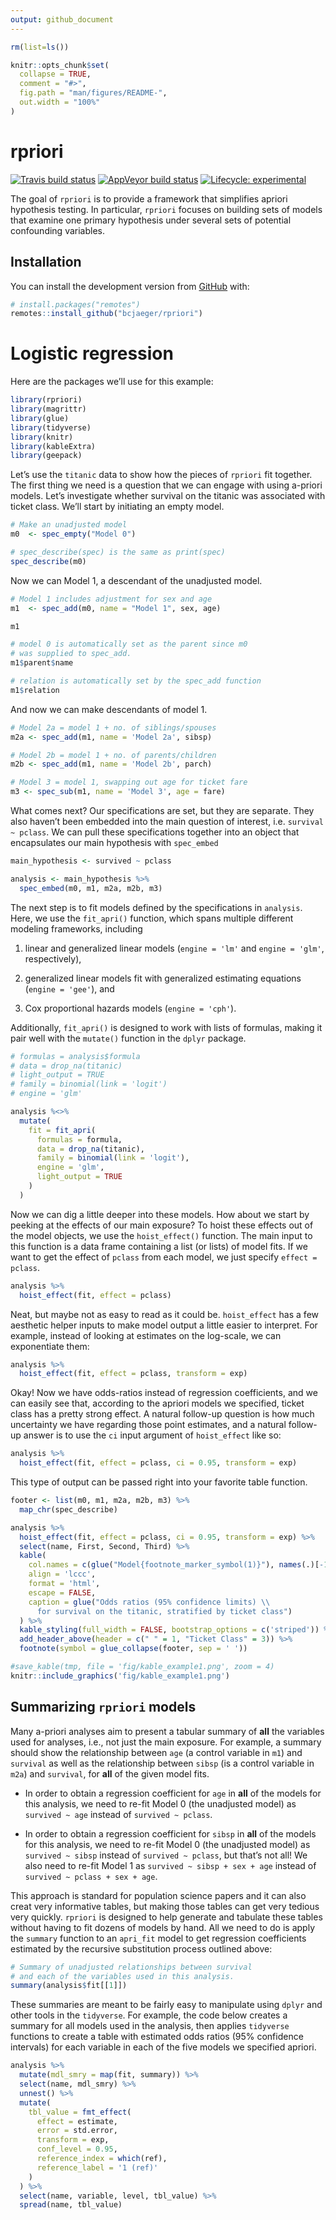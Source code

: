 ```yaml
---
output: github_document
---
```


<!-- README.md is generated from README.Rmd. Please edit that file -->

```r

rm(list=ls())

knitr::opts_chunk$set(
  collapse = TRUE,
  comment = "#>",
  fig.path = "man/figures/README-",
  out.width = "100%"
)
```

# rpriori

<!-- badges: start -->
[![Travis build status](https://travis-ci.org/njtierney/rpriori.svg?branch=master)](https://travis-ci.org/njtierney/rpriori)
[![AppVeyor build status](https://ci.appveyor.com/api/projects/status/github/njtierney/rpriori?branch=master&svg=true)](https://ci.appveyor.com/project/njtierney/rpriori)
[![Lifecycle: experimental](https://img.shields.io/badge/lifecycle-experimental-orange.svg)](https://www.tidyverse.org/lifecycle/#experimental)
<!-- badges: end -->

The goal of `rpriori` is to provide a framework that simplifies apriori hypothesis testing. In particular, `rpriori` focuses on building sets of models that examine one primary hypothesis under several sets of potential confounding variables. 

## Installation

You can install the development version from [GitHub](https://github.com/) with:

``` r
# install.packages("remotes")
remotes::install_github("bcjaeger/rpriori")
```
# Logistic regression 

Here are the packages we'll use for this example:

```r

library(rpriori)
library(magrittr)
library(glue)
library(tidyverse)
library(knitr)
library(kableExtra)
library(geepack)

```


Let's use the `titanic` data to show how the pieces of `rpriori` fit together. The first thing we need is a question that we can engage with using a-priori models. Let's investigate whether survival on the titanic was associated with ticket class. We'll start by initiating an empty model.

```r

# Make an unadjusted model
m0  <- spec_empty("Model 0")

# spec_describe(spec) is the same as print(spec)
spec_describe(m0)

```

Now we can Model 1, a descendant of the unadjusted model.

```r

# Model 1 includes adjustment for sex and age
m1  <- spec_add(m0, name = "Model 1", sex, age)

m1

# model 0 is automatically set as the parent since m0
# was supplied to spec_add.
m1$parent$name

# relation is automatically set by the spec_add function
m1$relation

```

And now we can make descendants of model 1.

```r

# Model 2a = model 1 + no. of siblings/spouses
m2a <- spec_add(m1, name = 'Model 2a', sibsp)

# Model 2b = model 1 + no. of parents/children
m2b <- spec_add(m1, name = 'Model 2b', parch)

# Model 3 = model 1, swapping out age for ticket fare
m3 <- spec_sub(m1, name = 'Model 3', age = fare)

```

What comes next? Our specifications are set, but they are separate. They also haven't been embedded into the main question of interest, i.e. `survival ~ pclass`. We can pull these specifications together into an object that encapsulates our main hypothesis with `spec_embed` 

```r

main_hypothesis <- survived ~ pclass

analysis <- main_hypothesis %>% 
  spec_embed(m0, m1, m2a, m2b, m3)

```

The next step is to fit models defined by the specifications in `analysis`. Here, we use the `fit_apri()` function, which spans multiple different modeling frameworks, including 

1. linear and generalized linear models (`engine = 'lm'` and `engine = 'glm'`, respectively), 

2. generalized linear models fit with generalized estimating equations (`engine = 'gee'`), and 

3. Cox proportional hazards models (`engine = 'cph'`). 

Additionally, `fit_apri()` is designed to work with lists of formulas, making it pair well with the `mutate()` function in the `dplyr` package.

```r

# formulas = analysis$formula
# data = drop_na(titanic)
# light_output = TRUE
# family = binomial(link = 'logit')
# engine = 'glm'

analysis %<>%
  mutate(
    fit = fit_apri(
      formulas = formula,
      data = drop_na(titanic),
      family = binomial(link = 'logit'),
      engine = 'glm',
      light_output = TRUE 
    )
  )

```

Now we can dig a little deeper into these models. How about we start by peeking at the effects of our main exposure? To hoist these effects out of the model objects, we use the `hoist_effect()` function. The main input to this function is a data frame containing a list (or lists) of model fits. If we want to get the effect of `pclass` from each model, we just specify `effect = pclass`. 

```r

analysis %>% 
  hoist_effect(fit, effect = pclass)


```

Neat, but maybe not as easy to read as it could be. `hoist_effect` has a few aesthetic helper inputs to make model output a little easier to interpret. For example, instead of looking at estimates on the log-scale, we can exponentiate them:

```r

analysis %>% 
  hoist_effect(fit, effect = pclass, transform = exp)

```

Okay! Now we have odds-ratios instead of regression coefficients, and we can easily see that, according to the apriori models we specified, ticket class has a pretty strong effect. A natural follow-up question is how much uncertainty we have regarding those point estimates, and a natural follow-up answer is to use the `ci` input argument of `hoist_effect` like so:

```r

analysis %>% 
  hoist_effect(fit, effect = pclass, ci = 0.95, transform = exp)


```

This type of output can be passed right into your favorite table function.

```r

footer <- list(m0, m1, m2a, m2b, m3) %>% 
  map_chr(spec_describe)

analysis %>% 
  hoist_effect(fit, effect = pclass, ci = 0.95, transform = exp) %>% 
  select(name, First, Second, Third) %>% 
  kable(
    col.names = c(glue("Model{footnote_marker_symbol(1)}"), names(.)[-1]), 
    align = 'lccc', 
    format = 'html',
    escape = FALSE,
    caption = glue("Odds ratios (95% confidence limits) \\
      for survival on the titanic, stratified by ticket class")
  ) %>% 
  kable_styling(full_width = FALSE, bootstrap_options = c('striped')) %>% 
  add_header_above(header = c(" " = 1, "Ticket Class" = 3)) %>% 
  footnote(symbol = glue_collapse(footer, sep = ' '))

```


```r

#save_kable(tmp, file = 'fig/kable_example1.png', zoom = 4)
knitr::include_graphics('fig/kable_example1.png')

```

## Summarizing `rpriori` models

Many a-priori analyses aim to present a tabular summary of **all** the variables used for analyses, i.e., not just the main exposure. For example, a summary should show the relationship between `age` (a control variable in `m1`) and `survival` as well as the relationship between `sibsp` (is a control variable in `m2a`) and `survival`, for **all** of the given model fits. 

- In order to obtain a regression coefficient for `age` in **all** of the models for this analysis, we need to re-fit Model 0 (the unadjusted model) as `survived ~ age` instead of `survived ~ pclass`.  

- In order to obtain a regression coefficient for `sibsp` in **all** of the models for this analysis, we need to re-fit Model 0 (the unadjusted model) as `survived ~ sibsp` instead of `survived ~ pclass`, but that's not all! We also need to re-fit Model 1 as `survived ~ sibsp + sex + age` instead of `survived ~ pclass + sex + age`. 

This approach is standard for population science papers and it can also creat very informative tables, but making those tables can get very tedious very quickly. `rpriori` is designed to help generate and tabulate these tables without having to fit dozens of models by hand. All we need to do is apply the `summary` function to an `apri_fit` model to get regression coefficients estimated by the recursive substitution process outlined above:

```r

# Summary of unadjusted relationships between survival
# and each of the variables used in this analysis.
summary(analysis$fit[[1]])

```

These summaries are meant to be fairly easy to manipulate using `dplyr` and other tools in the `tidyverse`. For example, the code below creates a summary for all models used in the analysis, then applies `tidyverse` functions to create a table with estimated odds ratios (95% confidence intervals) for each variable in each of the five models we specified apriori.

```r

analysis %>% 
  mutate(mdl_smry = map(fit, summary)) %>% 
  select(name, mdl_smry) %>% 
  unnest() %>% 
  mutate(
    tbl_value = fmt_effect(
      effect = estimate,
      error = std.error,
      transform = exp,
      conf_level = 0.95,
      reference_index = which(ref),
      reference_label = '1 (ref)'
    )
  ) %>% 
  select(name, variable, level, tbl_value) %>% 
  spread(name, tbl_value)

```

